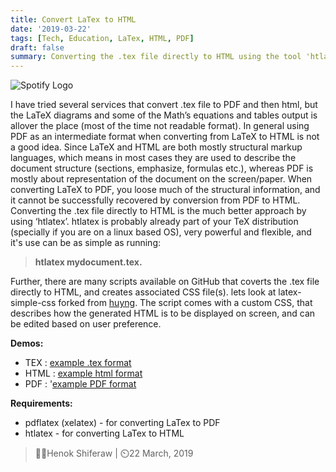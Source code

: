 ```yaml
---
title: Convert LaTex to HTML
date: '2019-03-22'
tags: [Tech, Education, LaTex, HTML, PDF]
draft: false
summary: Converting the .tex file directly to HTML using the tool 'htlatex' is a better approach. htlatex is powerful and flexible, and it can be used easily on Linux based operating systems.
---
```


<img className="inline rounded-lg" src="/static/images/Blog/blog_post_3.jpg" alt="Spotify Logo" />

I have tried several services that convert .tex file to PDF and then html, but the LaTeX diagrams and some of the Math’s equations and tables output is allover the place (most of the time not readable format). In general using PDF as an intermediate format when converting from LaTeX to HTML is not a good idea. Since LaTeX and HTML are both mostly structural markup languages, which means in most cases they are used to describe the document structure (sections, emphasize, formulas etc.), whereas PDF is mostly about representation of the document on the screen/paper. When converting LaTeX to PDF, you loose much of the structural information, and it cannot be successfully recovered by conversion from PDF to HTML. Converting the .tex file directly to HTML is the much better approach by using ‘htlatex’. htlatex is probably already part of your TeX distribution (specially if you are on a linux based OS), very powerful and flexible, and it's use can be as simple as running:

> **htlatex mydocument.tex.**

Further, there are many scripts available on GitHub that coverts the .tex file directly to HTML, and creates associated CSS file(s). lets look at latex-simple-css forked from [huyng](https://github.com/focus85/latex-simple-css). The script comes with a custom CSS, that describes how the generated HTML is to be displayed on screen, and can be edited based on user preference.

**Demos:**

- TEX : [example .tex format](https://www.hshiferaw.xyz/latex-simple-css/example.tex)
- HTML : [example html format](https://www.hshiferaw.xyz/latex-simple-css/example.html)
- PDF : '[example PDF format](https://www.hshiferaw.xyz/latex-simple-css/example.pdf)

**Requirements:**

- pdflatex (xelatex) - for converting LaTex to PDF
- htlatex - for converting LaTex to HTML

> 🧑‍💻Henok Shiferaw | ⏲️22 March, 2019

